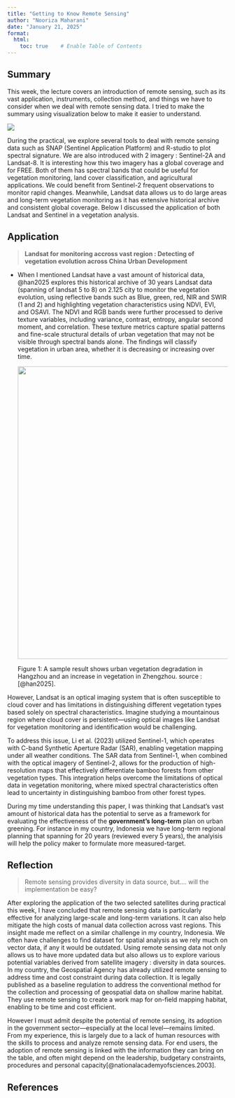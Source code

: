 ```yaml
---
title: "Getting to Know Remote Sensing"
author: "Nooriza Maharani"
date: "January 21, 2025"
format:
  html:
    toc: true    # Enable Table of Contents
---
```


## **Summary**

This week, the lecture covers an introduction of remote sensing, such as its vast application, instruments, collection method, and things we have to consider when we deal with remote sensing data. I tried to make the summary using visualization below to make it easier to understand.

![](images/clipboard-1084697230.png)

During the practical, we explore several tools to deal with remote sensing data such as SNAP (Sentinel Application Platform) and R-studio to plot spectral signature. We are also introduced with 2 imagery : Sentinel-2A and Landsat-8. It is interesting how this two imagery has a global coverage and for FREE. Both of them has spectral bands that could be useful for vegetation monitoring, land cover classification, and agricultural applications. We could benefit from Sentinel-2 frequent observations to monitor rapid changes. Meanwhile, Landsat data allows us to do large areas and long-term vegetation monitoring as it has extensive historical archive and consistent global coverage. Below I discussed the application of both Landsat and Sentinel in a vegetation analysis.

## **Application**

> **Landsat for monitoring accross vast region : Detecting of vegetation evolution across China Urban Development**

-   When I mentioned Landsat have a vast amount of historical data, \@han2025 explores this historical archive of 30 years Landsat data (spanning of landsat 5 to 8) on 2.125 city to monitor the vegetation evolution, using reflective bands such as Blue, green, red, NIR and SWIR (1 and 2) and highlighting vegetation characteristics using NDVI, EVI, and OSAVI. The NDVI and RGB bands were further processed to derive texture variables, including variance, contrast, entropy, angular second moment, and correlation. These texture metrics capture spatial patterns and fine-scale structural details of urban vegetation that may not be visible through spectral bands alone. The findings will classify vegetation in urban area, whether it is decreasing or increasing over time.

    ![](images/clipboard-1072383063.png){width="669"}

    Figure 1: A sample result shows urban vegetation degradation in Hangzhou and an increase in vegetation in Zhengzhou. source : [@han2025].

However, Landsat is an optical imaging system that is often susceptible to cloud cover and has limitations in distinguishing different vegetation types based solely on spectral characteristics. Imagine studying a mountainous region where cloud cover is persistent—using optical images like Landsat for vegetation monitoring and identification would be challenging.

To address this issue, Li et al. (2023) utilized Sentinel-1, which operates with C-band Synthetic Aperture Radar (SAR), enabling vegetation mapping under all weather conditions. The SAR data from Sentinel-1, when combined with the optical imagery of Sentinel-2, allows for the production of high-resolution maps that effectively differentiate bamboo forests from other vegetation types. This integration helps overcome the limitations of optical data in vegetation monitoring, where mixed spectral characteristics often lead to uncertainty in distinguishing bamboo from other forest types.

During my time understanding this paper, I was thinking that Landsat's vast amount of historical data has the potential to serve as a framework for evaluating the effectiveness of the **government's long-term** plan on urban greening. For instance in my country, Indonesia we have long-term regional planning that spanning for 20 years (reviewed every 5 years), the analyisis will help the policy maker to formulate more measured-target.

## Reflection

> Remote sensing provides diversity in data source, but.... will the implementation be easy?

After exploring the application of the two selected satellites during practical this week, I have concluded that remote sensing data is particularly effective for analyzing large-scale and long-term variations. It can also help mitigate the high costs of manual data collection across vast regions. This insight made me reflect on a similar challenge in my country, Indonesia. We often have challenges to find dataset for spatial analysis as we rely much on vector data, if any it would be outdated. Using remote sensing data not only allows us to have more updated data but also allows us to explore various potential variables derived from satellite imagery : diversity in data sources. In my country, the Geospatial Agency has already utilized remote sensing to address time and cost constraint during data collection. It is legally published as a baseline regulation to address the conventional method for the collection and processing of geospatial data on shallow marine habitat. They use remote sensing to create a work map for on-field mapping habitat, enabling to be time and cost efficient.

However I must admit despite the potential of remote sensing, its adoption in the government sector—especially at the local level—remains limited. From my experience, this is largely due to a lack of human resources with the skills to process and analyze remote sensing data. For end users, the adoption of remote sensing is linked with the information they can bring on the table, and often might depend on the leadership, budgetary constraints, procedures and personal capacity\[\@nationalacademyofsciences.2003\].

## References
